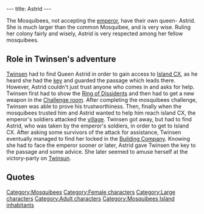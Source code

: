 ---
title: Astrid
---

{{Character|
Name=Astrid|
Image=REINE.jpg|
Race=[[Mosquibee]]|
Gender=Female|
Size=Large|
Age=Adult}}

The Mosquibees, not accepting the [[emperor]], have their own queen- Astrid. She is much larger than the common Mosquibee, and is very wise. Ruling her colony fairly and wisely, Astrid is very respected among her fellow mosquibees.

==Role in Twinsen's adventure==
[[Twinsen]] had to find Queen Astrid in order to gain access to [[Island CX]], as he heard she had the [[Key to the passage which leads to Island CX|key]] and guarded the passage which leads there. However, Astrid couldn't just trust anyone who comes in and asks for help. Twinsen first had to show the [[Ring of Dissidents]] and then had to get a new weapon in the [[Challenge room]]. After completing the mosquibees challenge, Twinsen was able to prove his trustworthiness. Then, finally when the mosquibees trusted him and Astrid wanted to help him reach island CX, the emperor's soldiers attacked the [[Village of the Mosquibees|village]]. Twinsen got away, but had to find Astrid, who was taken by the emperor's soldiers, in order to get to Island CX. After asking some survivors of the attack for assistance, Twinsen eventually managed to find her locked in the [[Building Company]]. Knowing she had to face the emperor sooner or later, Astrid gave Twinsen the key to the passage and some advice. She later seemed to amuse herself at the victory-party on [[Twinsun]].

==Quotes==
{{Quote|
Quote=My dissident friend confirmed that you are in fact a Twinsunian. While on a mission to your planet he saw the actions of the Emperor's soldiers. We know that Dark Monk and the Emperor have lied to us, as well as kidnapping your wizards and children. But you, what are you doing here?|
Character=Astrid}}
{{Quote|
Quote=But he is not a Mosquibee. You will have to prove your courage and pass the test of truth before you can become one of us...Only then will we help you.|
Character=Astrid}}
{{Quote|
Quote=Listen to me Twinsunian! You must seize a weapon behind one of these doors! Do what you can, there are no other rules!|
Character=Astrid}}
{{Quote|
Quote=Excellent Twinsen! You just grabbed the blowtron! This weapon makes you our equal. You are now welcome in the village of the Mosquibees and we will help you to reach island CX. I not only own the key to the passage which leads there, I will also open the doors for you as soon as we arrive!!|
Character=Astrid}}
{{Quote|
Quote=You're very brave but I've got to face the emperor. Soon I'll be transferred to his palace, and he'll come to interrogate me. So I suppose I'll just stay here. Here! Take the key to the passage! Go and save your people!!|
Character=Astrid}}

[[Category:Mosquibees]]
[[Category:Female characters]]
[[Category:Large characters]]
[[Category:Adult characters]]
[[Category:Mosquibees Island inhabitants]]